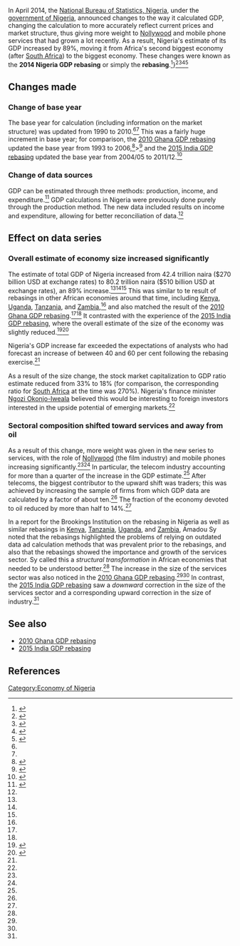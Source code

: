 In April 2014, the [[National Bureau of Statistics, Nigeria]], under the [[government of Nigeria]], announced changes to the way it calculated GDP, changing the calculation to more accurately reflect current prices and market structure, thus giving more weight to [[Nollywood]] and mobile phone services that had grown a lot recently. As a result, Nigeria's estimate of its GDP increased by 89%, moving it from Africa's second biggest economy (after [[South Africa]]) to the biggest economy. These changes were known as the '''2014 Nigeria GDP rebasing''' or simply the '''rebasing'''.<ref name=gdp-brief-history>{{cite web|url = https://books.google.com/books/about/GDP.html?id=t7pKCAAAQBAJ|title = GDP: A Brief but Affectionate History|last = Coyle|first = Diane|accessdate = October 17, 2017}}</ref>{{rp|viii}}}<ref name=ft>{{cite web|url = https://www.ft.com/content/70b594fe-bd94-11e3-a5ba-00144feabdc0?mhq5j=e7|title =  Nigeria almost doubles GDP in recalculation|date = April 7, 2014|accessdate = October 17, 2017|last = Blas|first = Javier|last2 = Wallis|first2 = William|publisher = ''Financial Times''}}</ref><ref name=economist>{{cite web|url = https://www.economist.com/news/finance-and-economics/21600734-revised-figures-show-nigeria-africas-largest-economy-step-change|title = Step change. Revised figures show that Nigeria is Africa’s largest economy|publisher = ''The Economist''|date = April 12, 2014|accessdate = October 17, 2017}}</ref><ref name=brookings-rebasing>{{cite web|url = https://www.brookings.edu/blog/africa-in-focus/2015/03/03/are-african-countries-rebasing-gdp-in-2014-finding-evidence-of-structural-transformation/|title = Are African countries rebasing GDP in 2014 finding evidence of structural transformation?|last = Sy|first = Amadou|date = March 3, 2015|accessdate = October 17, 2017|publisher = Brookings Institution}}</ref><ref name=hbr>{{cite web|url = https://hbr.org/2014/04/nigerias-gdp-just-doubled-on-paper-what-it-means-in-practice|title = Nigeria’s GDP Just Doubled on Paper: What It Means in Practice|last = Mezue|first = Bryan|date = April 9, 2014|accessdate = November 19, 2017|publisher = ''[[Harvard Business Review]]''}}</ref>

== Changes made ==

=== Change of base year ===

The base year for calculation (including information on the market structure) was updated from 1990 to 2010.<ref name=economist/><ref name=ft/> This was a fairly huge increment in base year; for comparison, the [[2010 Ghana GDP rebasing]] updated the base year from 1993 to 2006,<ref name=gss>{{cite web|url = http://www.statsghana.gov.gh/docfiles/news/gdp_newsletter_rebased_gdp_nov_2010.pdf|title = News Brief: New Series of the Gross Domestic Product (GDP) Estimates|date = November 3, 2010|accessdate = November 18, 2017|publisher = Ghana Statistical Service}}</ref>><ref name=afdb>{{cite journal|url = https://www.afdb.org/fileadmin/uploads/afdb/Documents/Publications/ASJ15%20Section1%20Eng.pdf|title = Revising GDP estimates in Sub-Saharan Africa: Lessons from Ghana|last = Jerven|first = Morten|last2 = Duncan|first2 = Magnus Ebo|journal = The African Statistical Journal|volume = 15|date = August 1, 2012|accessdate = October 16, 2017}}</ref> and the [[2015 India GDP rebasing]] updated the base year from 2004/05 to 2011/12.<ref name=worstall-sensible>{{cite web|url = https://www.forbes.com/sites/timworstall/2015/04/18/indias-change-in-gdp-calculation-method-seems-highly-sensible/#501f4847e235|title = India's Change In GDP Calculation Method Seems Highly Sensible|last = Worstall|first = Tim|date = April 18, 2015|accessdate = October 15, 2017|publisher = ''Forbes''}}</ref>

=== Change of data sources ===

GDP can be estimated through three methods: production, income, and expenditure.<ref>{{Cite web|url = http://econtutorials.com/blog/three-approaches-calculating-gdp/|title = Three Approaches of Calculating GDP|publisher = Econtutorials|accessdate = November 19, 2017}}</ref> GDP calculations in Nigeria were previously done purely through the production method. The new data included results on income and expenditure, allowing for better reconciliation of data.<ref name=economist/>

== Effect on data series ==

=== Overall estimate of economy size increased significantly ===

The estimate of total GDP of Nigeria increased from 42.4 trillion naira ($270 billion USD at exchange rates) to 80.2 trillion naira ($510 billion USD at exchange rates), an 89% increase.<ref name=economist/><ref name=ft/><ref name=brookings/> This was similar to te result of rebasings in other African economies around that time, including [[Kenya]], [[Uganda]], [[Tanzania]], and [[Zambia]],<ref name=brookings/> and also matched the result of the [[2010 Ghana GDP rebasing]].<ref name=gss/><ref name=afdb/> It contrasted with the experience of the [[2015 India GDP rebasing]], where the overall estimate of the size of the economy was slightly reduced.<ref name=ceic>{{cite web |url=https://www.ceicdata.com/en/blog/early-evaluation-indias-gdp-rebasing |title=An Early Evaluation of India's GDP Rebasing |publisher=CEICdata |date=February 17, 2015 |accessdate=October 21, 2017}}</ref><ref name=ft-india>{{cite web |url=https://ftalphaville.ft.com/2015/02/03/2108792/india-gdp-growth-rate-up-confidence-in-statistics-down/ |title=India: GDP growth rate up, confidence in statistics down? |author=David Keohane |date=February 3, 2015 |publisher=''[[Financial Times]] |accessdate=October 21, 2017}}</ref>

Nigeria's GDP increase far exceeded the expectations of analysts who had forecast an increase of between 40 and 60 per cent following the rebasing exercise.<ref name=ft/>

As a result of the size change, the stock market capitalization to GDP ratio estimate reduced from 33% to 18% (for comparison, the corresponding ratio for [[South Africa]] at the time was 270%). Nigeria's finance minister [[Ngozi Okonjo-Iweala]] believed this would be interesting to foreign investors interested in the upside potential of emerging markets.<ref name=hbr/>

=== Sectoral composition shifted toward services and away from oil ===

As a result of this change, more weight was given in the new series to services, with the role of [[Nollywood]] (the film industry) and mobile phones increasing significantly.<ref name=gdp-brief-history/>{{rp|viii}}<ref name=hbr/> In particular, the telecom industry accounting for more than a quarter of the increase in the GDP estimate.<ref name=economist/> After telecoms, the biggest contributor to the upward shift was traders; this was achieved by increasing the sample of firms from which GDP data are calculated by a factor of about ten.<ref name=economist/> The fraction of the economy devoted to oil reduced by more than half to 14%.<ref name=economist/>

In a report for the Brookings Institution on the rebasing in Nigeria as well as similar rebasings in [[Kenya]], [[Tanzania]], [[Uganda]], and [[Zambia]], Amadou Sy noted that the rebasings highlighted the problems of relying on outdated data ad calculation methods that was prevalent prior to the rebasings, and also that the rebasings showed the importance and growth of the services sector. Sy called this a ''structural transformation'' in African economies that needed to be understood better.<ref name=brookings-rebasing/> The increase in the size of the services sector was also noticed in the [[2010 Ghana GDP rebasing]].<ref name=gss/><ref name=afdb/> In contrast, the [[2015 India GDP rebasing]] saw a ''downward'' correction in the size of the services sector and a corresponding upward correction in the size of industry.<ref name=ft-india/>

== See also ==

* [[2010 Ghana GDP rebasing]]
* [[2015 India GDP rebasing]]

== References ==

{{reflist|30em}}

[[Category:Economy of Nigeria]]